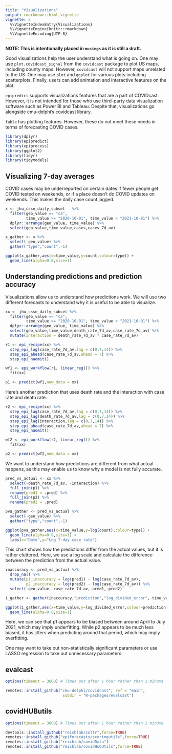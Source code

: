 ```yaml
---
title: "Visualizations"
output: rmarkdown::html_vignette
vignette: >
  %\VignetteIndexEntry{Visualizations}
  %\VignetteEngine{knitr::rmarkdown}
  %\VignetteEncoding{UTF-8}
---
```


**NOTE: This is intentionally placed in `musings` as it is still a draft.**

Good visualizations help the user understand what is going on. One may use
`plot.covidcast_signal` from the `covidcast` package to plot US maps, including
county maps. However, `covidcast` will not support maps unrelated to the US.
One may use `plot` and `ggplot` for various plots
including scatterplots. Finally, users can add animation and interactive
features on the plot.

`epipredict` supports visualizations features that are a part of COVIDcast.
However, it is not intended for
those who use third-party data visualization software such as Power BI and
Tableau. Despite that, visualizations go alongside cmu-delphi's covidcast
library.

`fable` has plotting features. However, these do not meet these needs in terms
of forecasting COVID cases.

```r
library(dplyr)
library(epipredict)
library(epiprocess)
library(ggplot2)
library(tidyr)
library(tidymodels)
```


## Visualizing 7-day averages

COVID cases may be underreported on certain dates if fewer people get
COVID tested on weekends, or if a place doesn't do COVID updates on weekends.
This makes the daily case count jagged.

```r
x <- jhu_csse_daily_subset   %>%
  filter(geo_value == "ca",
         time_value >= "2020-10-01", time_value < "2021-10-01") %>%
  dplyr::arrange(geo_value, time_value) %>%
  select(geo_value,time_value,cases,cases_7d_av)

x_gather <- x %>%
  select(-geo_value) %>%
  gather("type","count",-1)

ggplot(x_gather,aes(x=time_value,y=count,colour=type)) +
  geom_line(alpha=0.8,size=1)
```

## Understanding predictions and prediction accuracy

Visualizations allow us to understand how predictions work. We will use two
different forecasts to understand why it is useful to be able to visualize.

```r
xx <- jhu_csse_daily_subset %>%
  filter(geo_value == "ca",
         time_value >= "2020-10-01", time_value < "2021-10-01") %>%
  dplyr::arrange(geo_value, time_value) %>%
  select(geo_value,time_value,death_rate_7d_av,case_rate_7d_av) %>%
  mutate(interaction = death_rate_7d_av * case_rate_7d_av)

r1 <- epi_recipe(xx) %>%
  step_epi_lag(case_rate_7d_av,lag = c(0,7,14)) %>%
  step_epi_ahead(case_rate_7d_av,ahead = 7) %>%
  step_epi_naomit()

wf1 <- epi_workflow(r1, linear_reg()) %>% 
  fit(xx)

p1 <- predict(wf1,new_data = xx)
```

Here's another prediction that uses death rate and the interaction with
case rate and death rate.

```r
r2 <- epi_recipe(xx) %>%
  step_epi_lag(case_rate_7d_av,lag = c(0,7,14)) %>%
  step_epi_lag(death_rate_7d_av,lag = c(0,7,14)) %>%
  step_epi_lag(interaction,lag = c(0,7,14)) %>%
  step_epi_ahead(case_rate_7d_av,ahead = 7) %>%
  step_epi_naomit()

wf2 <- epi_workflow(r2, linear_reg()) %>% 
  fit(xx)

p2 <- predict(wf2,new_data = xx)
```

We want to understand how predictions are different from what actual happens,
as this may enable us to know why a model is not fully accurate.

```r
pred_vs_actual <- xx %>%
  select(-death_rate_7d_av, -interaction) %>%
  full_join(p1) %>%
  rename(pred1 = .pred) %>%
  full_join(p2) %>%
  rename(pred2 = .pred)

pva_gather <- pred_vs_actual %>%
  select(-geo_value) %>%
  gather("type","count",-1)

ggplot(pva_gather,aes(x=time_value,y=log(count),colour=type)) +
  geom_line(alpha=0.8,size=1) +
  labs(x="Date",y="Log 7-day case rate")
```

This chart shows how the predictions differ from the actual values, but it
is rather cluttered. Here, we use a log scale and calculate the difference
between the prediction from the actual value.

```r
inaccuracy <- pred_vs_actual %>%
  drop_na() %>%
  mutate(p1_inaccuracy = log(pred1) - log(case_rate_7d_av),
         p2_inaccuracy = log(pred2) - log(case_rate_7d_av)) %>%
  select(-geo_value,-case_rate_7d_av,-pred1,-pred2)

i_gather <- gather(inaccuracy,"prediction","log_divided_error",-time_value)

ggplot(i_gather,aes(x=time_value,y=log_divided_error,colour=prediction)) +
  geom_line(alpha=0.8,size=1)
```

Here, we can see that p1 appears to be biased between around April to July 2021,
which may imply underfitting.
While p2 appears to be much less biased, it has jitters when predicting around
that period, which may imply overfitting.

One may want to take out non-statistically significant parameters or 
use LASSO regression to take out unnecessary parameters.

## evalcast

```r
options(timeout = 3600) # Times out after 1 hour rather than 1 minute

remotes::install_github("cmu-delphi/covidcast", ref = "main",
                         subdir = "R-packages/evalcast")
```

## covidHUButils

```r
options(timeout = 3600) # Times out after 1 hour rather than 1 minute

devtools::install_github("reichlab/zoltr",force=TRUE)
remotes::install_github("epiforecasts/scoringutils",force=TRUE)
remotes::install_github("reichlab/covidData")
remotes::install_github("reichlab/covidHubUtils",force=TRUE)
```

